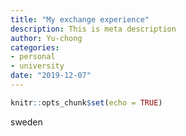 ```yaml
---
title: "My exchange experience"
description: This is meta description
author: Yu-chong
categories:
- personal
- university
date: "2019-12-07"
---
```


```r
knitr::opts_chunk$set(echo = TRUE)
```

sweden
